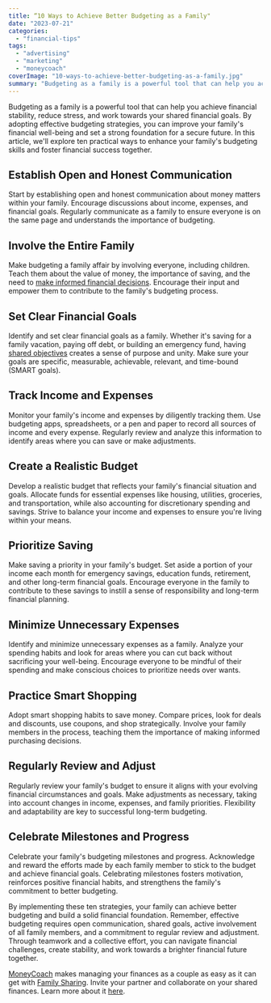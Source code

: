 ```yaml
---
title: “10 Ways to Achieve Better Budgeting as a Family"
date: "2023-07-21"
categories: 
  - "financial-tips"
tags: 
  - "advertising"
  - "marketing"
  - "moneycoach"
coverImage: "10-ways-to-achieve-better-budgeting-as-a-family.jpg"
summary: "Budgeting as a family is a powerful tool that can help you achieve financial stability, reduce stress, and work towards your shared financial goals."
---
```

Budgeting as a family is a powerful tool that can help you achieve financial stability, reduce stress, and work towards your shared financial goals. By adopting effective budgeting strategies, you can improve your family's financial well-being and set a strong foundation for a secure future. In this article, we'll explore ten practical ways to enhance your family's budgeting skills and foster financial success together.

## Establish Open and Honest Communication
Start by establishing open and honest communication about money matters within your family. Encourage discussions about income, expenses, and financial goals. Regularly communicate as a family to ensure everyone is on the same page and understands the importance of budgeting.

## Involve the Entire Family
Make budgeting a family affair by involving everyone, including children. Teach them about the value of money, the importance of saving, and the need to [make informed financial decisions](/blog/should-we-have-separate-accounts-or-manage-our-money-together). Encourage their input and empower them to contribute to the family's budgeting process.

## Set Clear Financial Goals
Identify and set clear financial goals as a family. Whether it's saving for a family vacation, paying off debt, or building an emergency fund, having [shared objectives](/blog/how-to-manage-life-goals-as-a-couple-and-achieve-them-together) creates a sense of purpose and unity. Make sure your goals are specific, measurable, achievable, relevant, and time-bound (SMART goals).

## Track Income and Expenses
Monitor your family's income and expenses by diligently tracking them. Use budgeting apps, spreadsheets, or a pen and paper to record all sources of income and every expense. Regularly review and analyze this information to identify areas where you can save or make adjustments.

## Create a Realistic Budget
Develop a realistic budget that reflects your family's financial situation and goals. Allocate funds for essential expenses like housing, utilities, groceries, and transportation, while also accounting for discretionary spending and savings. Strive to balance your income and expenses to ensure you're living within your means.

## Prioritize Saving
Make saving a priority in your family's budget. Set aside a portion of your income each month for emergency savings, education funds, retirement, and other long-term financial goals. Encourage everyone in the family to contribute to these savings to instill a sense of responsibility and long-term financial planning.

## Minimize Unnecessary Expenses
Identify and minimize unnecessary expenses as a family. Analyze your spending habits and look for areas where you can cut back without sacrificing your well-being. Encourage everyone to be mindful of their spending and make conscious choices to prioritize needs over wants.

## Practice Smart Shopping
Adopt smart shopping habits to save money. Compare prices, look for deals and discounts, use coupons, and shop strategically. Involve your family members in the process, teaching them the importance of making informed purchasing decisions.

## Regularly Review and Adjust
Regularly review your family's budget to ensure it aligns with your evolving financial circumstances and goals. Make adjustments as necessary, taking into account changes in income, expenses, and family priorities. Flexibility and adaptability are key to successful long-term budgeting.

## Celebrate Milestones and Progress
Celebrate your family's budgeting milestones and progress. Acknowledge and reward the efforts made by each family member to stick to the budget and achieve financial goals. Celebrating milestones fosters motivation, reinforces positive financial habits, and strengthens the family's commitment to better budgeting.

By implementing these ten strategies, your family can achieve better budgeting and build a solid financial foundation. Remember, effective budgeting requires open communication, shared goals, active involvement of all family members, and a commitment to regular review and adjustment. Through teamwork and a collective effort, you can navigate financial challenges, create stability, and work towards a brighter financial future together.

[MoneyCoach](/) makes managing your finances as a couple as easy as it can get with [Family Sharing](/guides/how-to-activate-family-sync). Invite your partner and collaborate on your shared finances. Learn more about it [here](/guides/how-to-share-apple-card-transactions-with-your-partner).